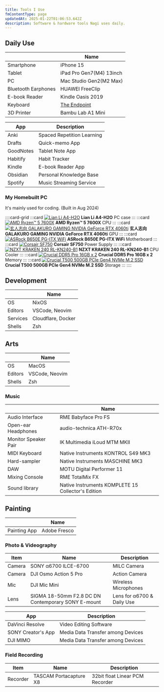 ```yaml
---
title: Tools I Use
fmContentType: page
updatedAt: 2025-01-22T01:06:53.642Z
description: Software & hardware tools Nagi uses daily.
---
```


## Daily Use

| | Name |
| --- | --- |
| Smartphone | iPhone 15 |
| Tablet | iPad Pro Gen7(M4) 13inch |
| PC | Mac Studio Gen2(M2 Max) |
| Bluetooth Earphones | HUAWEI FreeClip |
| E-book Reader | Kindle Oasis 2019 |
| Keyboard | [The Endpoint](https://younagi.dev/blog/split-keyboard-the-endpoint-build/) |
| 3D Printer | Bambu Lab A1 Mini |

| App | Description |
| --- | --- |
| Anki | Spaced Repetition Learning |
| Drafts | Quick-memo App |
| GoodNotes | Tablet Note App |
| Habitify | Habit Tracker |
| Kindle | E-book Reader App |
| Obsidian | Personal Knowledge Base |
| Spotify | Music Streaming Service |

### My Homebuilt PC

It's mainly used for coding. (Built in Aug 2024)

::::card-grid
:::card
[![ Lian Li A4-H2O ](../../../assets/images/lian-li-a4-h2o.webp)](https://lian-li.com/product/a4h2o/?cn-reloaded=1)
**Lian Li A4-H2O**
PC case
:::
:::card
[![AMD Ryzen™ 5 7600X](../../../assets/images/amd-ryzen-5-7600x.webp)](https://www.amd.com/en/products/processors/desktops/ryzen/7000-series/amd-ryzen-5-7600x.html)
**AMD Ryzen™ 5 7600X**
CPU
:::
:::card
[![玄人志向 GALAKURO GAMING NVIDIA GeForce RTX 4060ti](../../../assets/images/garakuro-geforce-rtx-4060ti.webp)](https://www.kuroutoshikou.com/product/detail/gg-rtx4060ti-e8gb-oc-df.html)
**玄人志向 GALAKURO GAMING NVIDIA GeForce RTX 4060ti**
GPU
:::
:::card
[![ ASRock B650E PG-ITX WiFi ](../../../assets/images/asrock-b650e-pg-itx-wifi.webp)](https://pg.asrock.com/mb/AMD/B650E%20PG-ITX%20WiFi/index.jp.asp)
**ASRock B650E PG-ITX WiFi**
Motherboard
:::
:::card
[![ Corsair SF750 ](../../../assets/images/corsair-sf750.avif)](https://www.corsair.com/us/en/p/psu/cp-9020186-na/sf-series-sf750-750-watt-80-plus-platinum-certified-high-performance-sfx-psu-cp-9020186-na)
**Corsair SF750**
Power Supply
:::
:::card
[![ NZXT KRAKEN 240 RL-KN240-B1 ](../../../assets/images/nzxt-kraken-240-black.avif)](https://nzxt.com/product/kraken-240?srsltid=AfmBOoprt6uuh1-DON5Zd16yJ3UQpTL7HEBbl0EaB3ujeRi_zApWfApb)
**NZXT KRAKEN 240 RL-KN240-B1**
CPU Cooler
:::
:::card
[![ Crucial DDR5 Pro 16GB x 2](../../../assets/images/crucial-ddr5-pro.webp)](https://www.crucial.com/memory/ddr5/cp2k16g56c46u5)
**Crucial DDR5 Pro 16GB x 2**
Memory
:::
:::card
[![ Crucial T500 500GB PCIe Gen4 NVMe M.2 SSD](../../../assets/images/crucial-t500-ssd.webp)](https://www.crucial.com/ssd/t500/ct500t500ssd8/)
**Crucial T500 500GB PCIe Gen4 NVMe M.2 SSD**
Storage
:::
::::

## Development

|  | Name |
| --- | --- |
| OS | NixOS |
| Editors | VSCode, Neovim |
| Services | Cloudflare, Docker |
| Shells | Zsh |

## Arts

|  | Name |
| --- | --- |
| OS | MacOS |
| Editors | VSCode, Neovim |
| Shells | Zsh |

### Music

| | Name |
| --- | --- |
| Audio Interface | RME Babyface Pro FS |
| Open-ear Headphones | audio-technica ATH-R70x |
| Monitor Speaker Pair | IK Multimedia iLoud MTM MKII |
| MIDI Keyboard | Native Instruments KONTROL S49 MK3 |
| Hard-sampler | Native Instruments MASCHINE MK3 |
| DAW | MOTU Digital Performer 11 |
| Mixing Console | RME TotalMix FX |
| Sound library | Native Instruments KOMPLETE 15 Collector's Edition |

## Painting

| | Name |
| --- | --- |
| Painting App | Adobe Fresco |

### Photo & Videography

| Item | Name | Description |
| --- | --- | --- |
| Camera | SONY α6700 ILCE-6700 | MILC Camera |
| Camera | DJI Osmo Action 5 Pro | Action Camera |
| Mic | DJI Mic Mini | Wireless Microphones |
| Lens | SIGMA 18-50mm F2.8 DC DN Contemporary SONY E-mount | Lens for α6700 & Daily Use |

| App | Description |
| --- | --- |
| DaVinci Resolve | Video Editing Software |
| SONY Creator's App | Media Data Transfer among Devices |
| DJI MIMO | Media Data Transfer among Devices |

### Field Recording

| Item | Name | Description |
| --- | --- | --- |
| Recorder | TASCAM Portacapture X8 | 32bit float Linear PCM Recorder |
